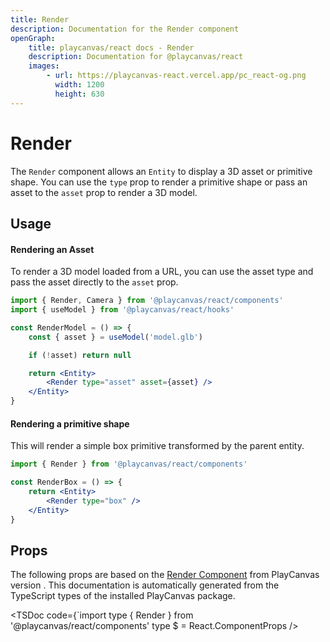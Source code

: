 ```yaml
---
title: Render
description: Documentation for the Render component
openGraph:
    title: playcanvas/react docs - Render
    description: Documentation for @playcanvas/react
    images:
        - url: https://playcanvas-react.vercel.app/pc_react-og.png
          width: 1200
          height: 630
---
```


# Render

The `Render` component allows an `Entity` to display a 3D asset or primitive shape. You can use the `type` prop to render a primitive shape or pass an asset to the `asset` prop to render a 3D model.

## Usage

#### Rendering an Asset

To render a 3D model loaded from a URL, you can use the asset type and pass the asset directly to the `asset` prop.

```jsx copy filename="render-asset.jsx"
import { Render, Camera } from '@playcanvas/react/components'
import { useModel } from '@playcanvas/react/hooks'

const RenderModel = () => {
    const { asset } = useModel('model.glb')

    if (!asset) return null

    return <Entity>
        <Render type="asset" asset={asset} />
    </Entity>
}
```

#### Rendering a primitive shape
This will render a simple box primitive transformed by the parent entity.


```jsx copy filename="render-box.jsx"
import { Render } from '@playcanvas/react/components'

const RenderBox = () => {
    return <Entity>
        <Render type="box" />
    </Entity>
}
```

## Props

The following props are based on the [Render Component](https://api.playcanvas.com/engine/classes/RenderComponent.html) from PlayCanvas version **<PcVersion />**. This documentation is automatically generated from the TypeScript types of the installed PlayCanvas package.

<TSDoc
  code={`import type { Render } from '@playcanvas/react/components'
type $ = React.ComponentProps<typeof Render>
/>